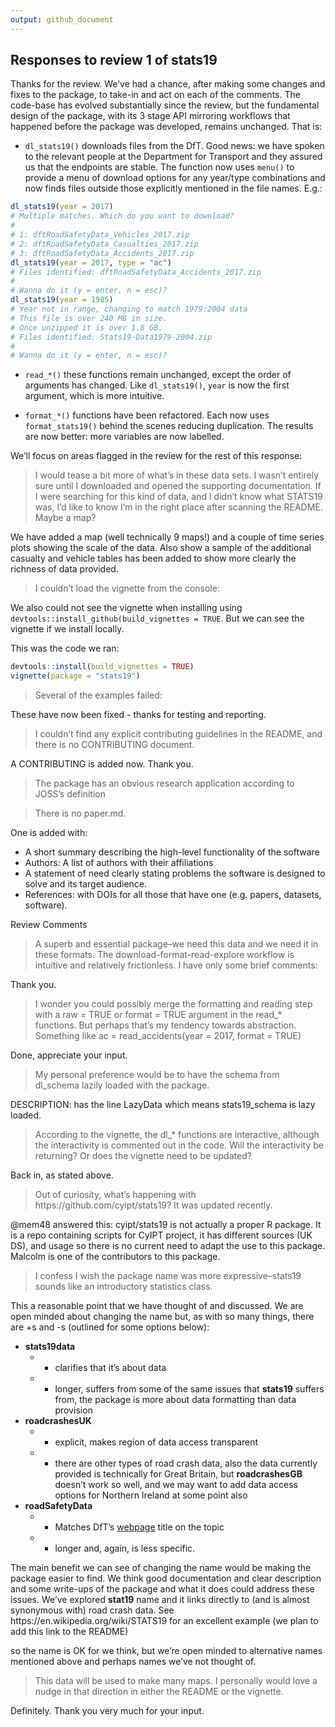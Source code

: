 ```yaml
---
output: github_document
---
```


## Responses to review 1 of stats19

Thanks for the review.
We've had a chance, after making some changes and fixes to the package, to take-in and act on each of the comments.
The code-base has evolved substantially since the review, but the fundamental design of the package, with its 3 stage API mirroring workflows that happened before the package was developed, remains unchanged.
That is:

- `dl_stats19()` downloads files from the DfT. Good news: we have spoken to the relevant people at the Department for Transport and they assured us that the endpoints are stable. The function now uses `menu()` to provide a menu of download options for any year/type combinations and now finds files outside those explicitly mentioned in the file names.
E.g.:

```r
dl_stats19(year = 2017)
# Multiple matches. Which do you want to download?
# 
# 1: dftRoadSafetyData_Vehicles_2017.zip
# 2: dftRoadSafetyData_Casualties_2017.zip
# 3: dftRoadSafetyData_Accidents_2017.zip
dl_stats19(year = 2017, type = "ac")
# Files identified: dftRoadSafetyData_Accidents_2017.zip
# 
# Wanna do it (y = enter, n = esc)? 
dl_stats19(year = 1985)
# Year not in range, changing to match 1979:2004 data
# This file is over 240 MB in size.
# Once unzipped it is over 1.8 GB.
# Files identified: Stats19-Data1979-2004.zip
# 
# Wanna do it (y = enter, n = esc)?
```

- `read_*()` these functions remain unchanged, except the order of arguments has changed.
Like `dl_stats19()`, `year` is now the first argument, which is more intuitive.

- `format_*()` functions have been refactored. Each now uses `format_stats19()` behind the scenes reducing duplication.
The results are now better: more variables are now labelled.

We'll focus on areas flagged in the review for the rest of this response:

> I would tease a bit more of what's in these data sets. I wasn't entirely sure until I downloaded and opened the supporting documentation. If I were searching for this kind of data, and I didn't know what STATS19 was, I'd like to know I'm in the right place after scanning the README. Maybe a map?

We have added a map (well technically 9 maps!) and a couple of time series plots showing the scale of the data.
Also show a sample of the additional casualty and vehicle tables has been added to show more clearly the richness of data provided.

> I couldn't load the vignette from the console:

We also could not see the vignette when installing using `devtools::install_github(build_vignettes = TRUE`. But we can see the vignette if we install locally.

This was the code we ran:

```r
devtools::install(build_vignettes = TRUE)
vignette(package = "stats19")
```

> Several of the examples failed:

These have now been fixed - thanks for testing and reporting.

> I couldn't find any explicit contributing guidelines in the README, and there is no CONTRIBUTING document.

A CONTRIBUTING is added now. Thank you.

> The package has an obvious research application according to JOSS's definition

> There is no paper.md.

One is added with:

- A short summary describing the high-level functionality of the software
- Authors: A list of authors with their affiliations
- A statement of need clearly stating problems the software is designed to solve and its target audience.
- References: with DOIs for all those that have one (e.g. papers, datasets, software).

Review Comments

> A superb and essential package--we need this data and we need it in these formats. The download-format-read-explore workflow is intuitive and relatively frictionless. I have only some brief comments:

Thank you.

> I wonder you could possibly merge the formatting and reading step with a raw = TRUE or format = TRUE argument in the read_* functions. But perhaps that's my tendency towards abstraction. Something like ac = read_accidents(year = 2017, format = TRUE)

Done, appreciate your input.

> My personal preference would be to have the schema from dl_schema lazily loaded with the package.

DESCRIPTION: has the line LazyData which means stats19_schema is lazy loaded.

> According to the vignette, the dl_* functions are interactive, although the interactivity is commented out in the code. Will the interactivity be returning? Or does the vignette need to be updated?

Back in, as stated above.

> Out of curiosity, what's happening with https://github.com/cyipt/stats19? It was updated recently.

@mem48 answered this: cyipt/stats19 is not actually a proper R package. It is a repo containing scripts for CyIPT project, it has different sources (UK DS), and usage so there is no current need to adapt the use to this package. Malcolm is one of the contributors to this package.

> I confess I wish the package name was more expressive--stats19 sounds like an introductory statistics class.

This a reasonable point that we have thought of and discussed.
We are open minded about changing the name but, as with so many things, there are +s and -s (outlined for some options below):

- **stats19data**
  - + clarifies that it's about data
  - - longer, suffers from some of the same issues that **stats19** suffers from, the package is more about data formatting than data provision

- **roadcrashesUK**
  - + explicit, makes region of data access transparent
  - - there are other types of road crash data, also the data currently provided is technically for Great Britain, but **roadcrashesGB** doesn't work so well, and we may want to add data access options for Northern Ireland at some point also

- **roadSafetyData**
  - + Matches DfT's [webpage](https://data.gov.uk/dataset/cb7ae6f0-4be6-4935-9277-47e5ce24a11f/road-safety-data) title on the topic
  - - longer and, again, is less specific.
  
The main benefit we can see of changing the name would be making the package easier to find.
We think good documentation and clear description and some write-ups of the package and what it does could address these issues.
We've explored **stat19** name and it links directly to (and is almost synonymous with) road crash data.
See https://en.wikipedia.org/wiki/STATS19 for an excellent example (we plan to add this link to the README)

so the name is OK for we think, but we're open minded to alternative names mentioned above and perhaps names we've not thought of.


> This data will be used to make many maps. I personally would love a nudge in that direction in either the README or the vignette.

Definitely. Thank you very much for your input.
